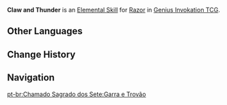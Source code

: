 {{About|the Character Card Skill for [[Genius Invokation TCG]]|the Playable Character Talent|Claw and Thunder}}
{{Genius Invokation TCG Skill Infobox
|title      = Claw and Thunder
|image      = Claw and Thunder Character Card Skill.png
|type       = Elemental Skill
|character  = Razor
|element    = Electro
|matching   = 3
|effect     = Deals 3 {{Color|Electro DMG}}.
|order      = 2
}}
'''Claw and Thunder''' is an [[Character Card Elemental Skill|Elemental Skill]] for [[Razor (Character Card)|Razor]] in [[Genius Invokation TCG]].

==Other Languages==
{{Other Languages|Transclude=Claw and Thunder}}

==Change History==
{{Change History|3.3}}

==Navigation==
{{Genius Invokation TCG Skill Navbox|Razor}}

[[pt-br:Chamado Sagrado dos Sete:Garra e Trovão]]